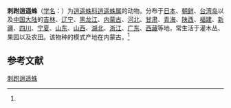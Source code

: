 {{Speciesbox
| name = 刺跗逍遥蛛
| status = 
| status_system = 
| image = 
| genus = Philodromus
| species = spinitarsis
| authority = (Simon, 1895)<ref name='id14488'>{{cite web| url =http://www.bioinfo.cn/db05/BjdwSpecies.php?action=view&id=14488| title =刺跗逍遥蛛| work =《中国动物物种编目数据库》| publisher =中国科学院微生物研究所| author =中国科学院动物研究所| accessdate =2009-04-28| deadurl =yes| archiveurl =https://web.archive.org/web/20160305103651/http://www.bioinfo.cn/db05/BjdwSpecies.php?action=view&id=14488| archivedate =2016-03-05}}</ref>
}}

'''刺跗逍遥蛛'''（[[学名|学名]]：{{lang|la|''Philodromus spinitarsis''}}）为[[逍遥蛛科|逍遥蛛科]][[逍遥蛛属|逍遥蛛属]]的动物。分布于[[日本|日本]]、[[朝鲜|朝鲜]]、[[台湾岛|台湾岛]]以及[[中国大陆|中国大陆]]的[[吉林|吉林]]、[[辽宁|辽宁]]、[[黑龙江|黑龙江]]、[[内蒙古|内蒙古]]、[[河北|河北]]、[[甘肃|甘肃]]、[[青海|青海]]、[[陕西|陕西]]、[[福建|福建]]、[[新疆|新疆]]、[[四川|四川]]、[[宁夏|宁夏]]、[[山东|山东]]、[[山西|山西]]、[[湖北|湖北]]、[[浙江|浙江]]、[[广东|广东]]、[[西藏|西藏]]等地，常生活于灌木丛、果园以及农田。该物种的模式产地在内蒙古。<ref name='id14488'/>

== 参考文献 ==
{{reflist}}

{{Wikispecies|Philodromus spinitarsis}}
{{Taxonbar|from=Q2532782}}

[[Category:逍遥蛛属|刺跗逍遥蛛]]


{{蜘蛛小作品}}